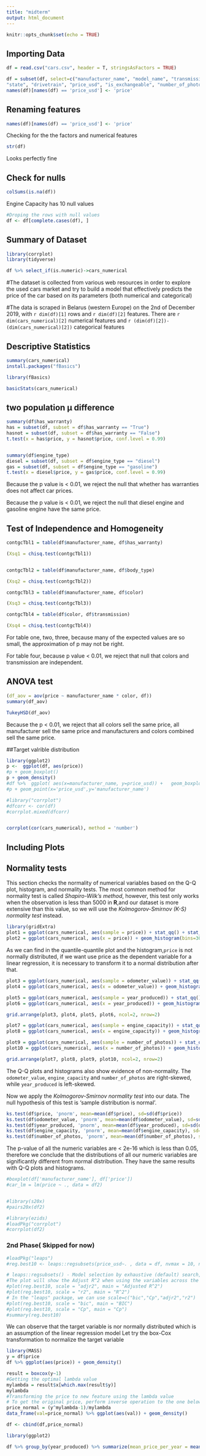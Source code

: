 ```yaml
---
title: "midterm"
output: html_document
---
```


```r
knitr::opts_chunk$set(echo = TRUE)
```


## Importing Data
```r

df = read.csv("cars.csv", header = T, stringsAsFactors = TRUE)

df = subset(df, select=c("manufacturer_name", "model_name", "transmission", "color", "odometer_value", "year_produced", "engine_fuel", "engine_has_gas", "engine_type", "engine_capacity", "body_type", "has_warranty",
"state", "drivetrain", "price_usd", "is_exchangeable", "number_of_photos",  "up_counter"))
names(df)[names(df) == 'price_usd'] <- 'price'

```


## Renaming features
```r
names(df)[names(df) == 'price_usd'] <- 'price'
```


Checking for the the factors and numerical features   
```r
str(df)
```
Looks perfectly fine

## Check for nulls
```r

colSums(is.na(df))

```

Engine Capacity has 10 null values
```r
#Droping the rows with null values 
df <- df[complete.cases(df), ]
```

## Summary of Dataset
```r
library(corrplot)
library(tidyverse)

df %>% select_if(is.numeric)->cars_numerical
```

#The dataset is collected from various web resources in order to explore the used cars market and try to build a model that effectively predicts the price of the car based on its parameters (both numerical and categorical)

#The data is scraped in Belarus (western Europe) on the 2nd of December 2019, with `r dim(df)[1]` rows and `r dim(df)[2]` features. There are `r dim(cars_numerical)[2]` numerical features and `r (dim(df)[2])-(dim(cars_numerical)[2])` categorical features


## Descriptive Statistics
```r
summary(cars_numerical)
install.packages("fBasics")

library(fBasics)

basicStats(cars_numerical)


```


## two population μ difference 
```r
summary(df$has_warranty)
has = subset(df, subset = df$has_warranty == "True")
hasnot = subset(df, subset = df$has_warranty == "False")
t.test(x = has$price, y = hasnot$price, conf.level = 0.99)


summary(df$engine_type)
diesel = subset(df, subset = df$engine_type == "diesel")
gas = subset(df, subset = df$engine_type == "gasoline")
t.test(x = diesel$price, y = gas$price, conf.level = 0.99)

```

Because the p value is < 0.01, we reject the null that whether has warranties does not affect car prices.

Because the p value is < 0.01, we reject the null that diesel engine and gasoline engine have the same price.



## Test of Independence and Homogeneity
```r
contgcTbl1 = table(df$manufacturer_name, df$has_warranty)

(Xsq1 = chisq.test(contgcTbl1))


contgcTbl2 = table(df$manufacturer_name, df$body_type)

(Xsq2 = chisq.test(contgcTbl2))

contgcTbl3 = table(df$manufacturer_name, df$color)

(Xsq3 = chisq.test(contgcTbl3))

contgcTbl4 = table(df$color, df$transmission)

(Xsq4 = chisq.test(contgcTbl4))

```
For table one, two, three, because many of the expected values are so small, the approximation of p may not be right.

For table four, because p value < 0.01, we reject that null that colors and transmission are independent.


## ANOVA test
```r
(df_aov = aov(price ~ manufacturer_name * color, df))
summary(df_aov)

TukeyHSD(df_aov)

```
Because the p < 0.01, we reject that all colors sell the same price, all manufacturer sell the same price and manufacturers and colors combined sell the same price.


##Target valrible distribution
```r
library(ggplot2)
p <-  ggplot(df, aes(price)) 
#p + geom_boxplot()
p + geom_density()
#df %>%  ggplot( aes(x=manufacturer_name, y=price_usd)) +   geom_boxplot(outlier.colour="red", #outlier.shape=8,outlier.size=4)
#p + geom_point(x='price_usd',y='manufacturer_name')
```





```r
#library("corrplot")
#dfcorr <- cor(df)
#corrplot.mixed(dfcorr)


corrplot(cor(cars_numerical), method = 'number')


```

## Including Plots
## Normality tests

This section checks the normality of numerical variables based on the Q-Q plot, histogram, and normality tests. The most common method for normality test is called *Shapiro-Wilk's method*, however, this test only works when the observation is less than 5000 in __R__,and our dataset is more extensive than this value, so we will use the *Kolmogorov-Smirnov (K-S) normality test* instead.

```r
library(gridExtra)
plot1 = ggplot(cars_numerical, aes(sample = price)) + stat_qq() + stat_qq_line() + labs(title = 'Q-Q plot of price')
plot2 = ggplot(cars_numerical, aes(x = price)) + geom_histogram(bins=30) + labs(title = 'Histogram of price')

```

As we can find in the quantile-quantile plot and the histogram,`price` is not normally distributed, if we want use price as the dependent variable for a linear regression, it is necessary to transform it to a normal distribution after that.

```r
plot3 = ggplot(cars_numerical, aes(sample = odometer_value)) + stat_qq() + stat_qq_line() + labs(title = 'Q-Q plot of odometer_value')
plot4 = ggplot(cars_numerical, aes(x = odometer_value)) + geom_histogram(bins=30) + labs(title = 'Histogram of odometer_value')

plot5 = ggplot(cars_numerical, aes(sample = year_produced)) + stat_qq() + stat_qq_line() + labs(title = 'Q-Q plot of year_produced')
plot6 = ggplot(cars_numerical, aes(x = year_produced)) + geom_histogram(bins=30) + labs(title = 'Histogram of year_produced')

grid.arrange(plot3, plot4, plot5, plot6, ncol=2, nrow=2)
```

```r
plot7 = ggplot(cars_numerical, aes(sample = engine_capacity)) + stat_qq() + stat_qq_line() + labs(title = 'Q-Q plot of engine_capacity')
plot8 = ggplot(cars_numerical, aes(x = engine_capacity)) + geom_histogram(bins=30) + labs(title = 'Histogram of engine_capacity')

plot9 = ggplot(cars_numerical, aes(sample = number_of_photos)) + stat_qq() + stat_qq_line() + labs(title = 'Q-Q plot of number_of_photos')
plot10 = ggplot(cars_numerical, aes(x = number_of_photos)) + geom_histogram(bins=30) + labs(title = 'Histogram of number_of_photos')

grid.arrange(plot7, plot8, plot9, plot10, ncol=2, nrow=2)
```

The Q-Q plots and histograms also show evidence of non-normality. The `odometer_value`, `engine_capacity` and `number_of_photos` are right-skewed, while `year_produced` is left-skewed.

Now we apply the *Kolmogorov-Smirnov normality test* into our data. The null hypothesis of this test is 'sample distribution is normal'.

```r
ks.test(df$price, 'pnorm', mean=mean(df$price), sd=sd(df$price))
ks.test(df$odometer_value, 'pnorm', mean=mean(df$odometer_value), sd=sd(df$odometer_value))
ks.test(df$year_produced, 'pnorm', mean=mean(df$year_produced), sd=sd(df$year_produced))
ks.test(df$engine_capacity, 'pnorm', mean=mean(df$engine_capacity), sd=sd(df$engine_capacity))
ks.test(df$number_of_photos, 'pnorm', mean=mean(df$number_of_photos), sd=sd(df$number_of_photos))
```

The p-value of all the numeric variables are < 2e-16 which is less than 0.05, therefore we conclude that the distributions of all our numeric variables are significantly different from normal distribution. They have the same results with Q-Q plots and histograms.


```r
#boxplot(df['manufacturer_name'], df['price'])
#car_lm = lm(price ~ ., data = df2)


#library(s20x)
#pairs20x(df2)
```
```r
#library(ezids)
#loadPkg("corrplot")
#corrplot(df2)
```


### 2nd Phase( Skipped for now)
```r
#loadPkg("leaps")
#reg.best10 <- leaps::regsubsets(price_usd~. , data = df, nvmax = 10, nbest = 1, method = "exhaustive")  

# leaps::regsubsets() - Model selection by exhaustive (default) search, forward or backward stepwise, or sequential replacement
#The plot will show the Adjust R^2 when using the variables across the bottom
#plot(reg.best10, scale = "adjr2", main = "Adjusted R^2")
#plot(reg.best10, scale = "r2", main = "R^2")
# In the "leaps" package, we can use scale=c("bic","Cp","adjr2","r2")
#plot(reg.best10, scale = "bic", main = "BIC")
#plot(reg.best10, scale = "Cp", main = "Cp")
#summary(reg.best10)
```


We can observe that the target variable is nor normally distributed which is an assumption of the linear regression model
Let try the box-Cox transformation to normalize the target variable

```r
library(MASS)
y = df$price
df %>% ggplot(aes(price)) + geom_density()

result = boxcox(y~1)
#Getting the optimal lambda value
mylambda = result$x[which.max(result$y)]
mylambda
#Transforming the price to new feature using the lambda value
# To get the original price, perform inverse operation to the one below
price_normal = (y^mylambda-1)/mylambda
data_frame(val=price_normal) %>% ggplot(aes(val)) + geom_density()

df <- cbind(df,price_normal)
```

```r
library(ggplot2)

df %>% group_by(year_produced) %>% summarize(mean_price_per_year = mean(price, na.rm=TRUE)) %>% ggplot(aes(x=year_produced,y=mean_price_per_year)) +  geom_col(fill = "#00AFBB") + labs(title='Avg Price of Car per Year') + theme(plot.title = element_text(hjust = 0.5))
```

